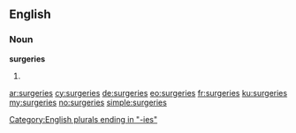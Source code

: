 ==English==

===Noun===
'''surgeries'''

# {{plural of|surgery}}

[[Category:English plurals ending in "-ies"]]

[[ar:surgeries]]
[[cy:surgeries]]
[[de:surgeries]]
[[eo:surgeries]]
[[fr:surgeries]]
[[ku:surgeries]]
[[my:surgeries]]
[[no:surgeries]]
[[simple:surgeries]]